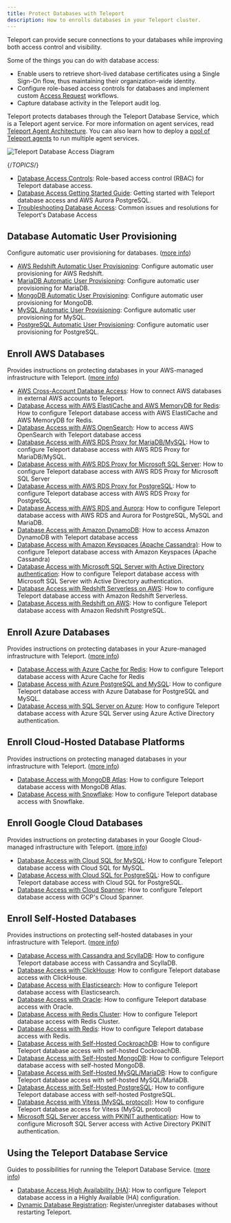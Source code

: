 ```yaml
---
title: Protect Databases with Teleport
description: How to enrolls databases in your Teleport cluster.
---
```


Teleport can provide secure connections to your databases while improving both
access control and visibility.

Some of the things you can do with database access:

- Enable users to retrieve short-lived database certificates using a Single Sign-On
  flow, thus maintaining their organization-wide identity.
- Configure role-based access controls for databases and implement custom
  [Access Request](../access-controls/just-in-time/access-requests.mdx) workflows.
- Capture database activity in the Teleport audit log.

Teleport protects databases through the Teleport Database Service, which is a
Teleport agent service. For more information on agent services, read [Teleport
Agent Architecture](../../reference/architecture/agents.mdx). You can also learn how to
deploy a [pool of Teleport agents](agents/introduction.mdx) to run multiple
agent services.

![Teleport Database Access Diagram](../../../img/database-access/architecture.svg)

{/*TOPICS*/}

- [Database Access Controls](database-access/rbac.mdx): Role-based access control (RBAC) for Teleport database access.
- [Database Access Getting Started Guide](database-access/getting-started.mdx): Getting started with Teleport database access and AWS Aurora PostgreSQL.
- [Troubleshooting Database Access](database-access/troubleshooting.mdx): Common issues and resolutions for Teleport's Database Access

## Database Automatic User Provisioning

Configure automatic user provisioning for databases. ([more info](database-access/auto-user-provisioning.mdx))

- [AWS Redshift Automatic User Provisioning](database-access/auto-user-provisioning/aws-redshift.mdx): Configure automatic user provisioning for AWS Redshift.
- [MariaDB Automatic User Provisioning](database-access/auto-user-provisioning/mariadb.mdx): Configure automatic user provisioning for MariaDB.
- [MongoDB Automatic User Provisioning](database-access/auto-user-provisioning/mongodb.mdx): Configure automatic user provisioning for MongoDB.
- [MySQL Automatic User Provisioning](database-access/auto-user-provisioning/mysql.mdx): Configure automatic user provisioning for MySQL.
- [PostgreSQL Automatic User Provisioning](database-access/auto-user-provisioning/postgres.mdx): Configure automatic user provisioning for PostgreSQL.

## Enroll AWS Databases

Provides instructions on protecting databases in your AWS-managed infrastructure with Teleport. ([more info](database-access/enroll-aws-databases.mdx))

- [AWS Cross-Account Database Access](database-access/enroll-aws-databases/aws-cross-account.mdx): How to connect AWS databases in external AWS accounts to Teleport.
- [Database Access with AWS ElastiCache and AWS MemoryDB for Redis](database-access/enroll-aws-databases/redis-aws.mdx): How to configure Teleport database access with AWS ElastiCache and AWS MemoryDB for Redis.
- [Database Access with AWS OpenSearch](database-access/enroll-aws-databases/aws-opensearch.mdx): How to access AWS OpenSearch with Teleport database access
- [Database Access with AWS RDS Proxy for MariaDB/MySQL](database-access/enroll-aws-databases/rds-proxy-mysql.mdx): How to configure Teleport database access with AWS RDS Proxy for MariaDB/MySQL.
- [Database Access with AWS RDS Proxy for Microsoft SQL Server](database-access/enroll-aws-databases/rds-proxy-sqlserver.mdx): How to configure Teleport database access with AWS RDS Proxy for Microsoft SQL Server
- [Database Access with AWS RDS Proxy for PostgreSQL](database-access/enroll-aws-databases/rds-proxy-postgres.mdx): How to configure Teleport database access with AWS RDS Proxy for PostgreSQL
- [Database Access with AWS RDS and Aurora](database-access/enroll-aws-databases/rds.mdx): How to configure Teleport database access with AWS RDS and Aurora for PostgreSQL, MySQL and MariaDB.
- [Database Access with Amazon DynamoDB](database-access/enroll-aws-databases/aws-dynamodb.mdx): How to access Amazon DynamoDB with Teleport database access
- [Database Access with Amazon Keyspaces (Apache Cassandra)](database-access/enroll-aws-databases/aws-cassandra-keyspaces.mdx): How to configure Teleport database access with Amazon Keyspaces (Apache Cassandra)
- [Database Access with Microsoft SQL Server with Active Directory authentication](database-access/enroll-aws-databases/sql-server-ad.mdx): How to configure Teleport database access with Microsoft SQL Server with Active Directory authentication.
- [Database Access with Redshift Serverless on AWS](database-access/enroll-aws-databases/redshift-serverless.mdx): How to configure Teleport database access with Amazon Redshift Serverless.
- [Database Access with Redshift on AWS](database-access/enroll-aws-databases/postgres-redshift.mdx): How to configure Teleport database access with Amazon Redshift PostgreSQL.

## Enroll Azure Databases

Provides instructions on protecting databases in your Azure-managed infrastructure with Teleport. ([more info](database-access/enroll-azure-databases.mdx))

- [Database Access with Azure Cache for Redis](database-access/enroll-azure-databases/azure-redis.mdx): How to configure Teleport database access with Azure Cache for Redis
- [Database Access with Azure PostgreSQL and MySQL](database-access/enroll-azure-databases/azure-postgres-mysql.mdx): How to configure Teleport database access with Azure Database for PostgreSQL and MySQL.
- [Database Access with SQL Server on Azure](database-access/enroll-azure-databases/azure-sql-server-ad.mdx): How to configure Teleport database access with Azure SQL Server using Azure Active Directory authentication.

## Enroll Cloud-Hosted Database Platforms

Provides instructions on protecting managed databases in your infrastructure with Teleport. ([more info](database-access/enroll-managed-databases.mdx))

- [Database Access with MongoDB Atlas](database-access/enroll-managed-databases/mongodb-atlas.mdx): How to configure Teleport database access with MongoDB Atlas.
- [Database Access with Snowflake](database-access/enroll-managed-databases/snowflake.mdx): How to configure Teleport database access with Snowflake.

## Enroll Google Cloud Databases

Provides instructions on protecting databases in your Google Cloud-managed infrastructure with Teleport. ([more info](database-access/enroll-google-cloud-databases.mdx))

- [Database Access with Cloud SQL for MySQL](database-access/enroll-google-cloud-databases/mysql-cloudsql.mdx): How to configure Teleport database access with Cloud SQL for MySQL.
- [Database Access with Cloud SQL for PostgreSQL](database-access/enroll-google-cloud-databases/postgres-cloudsql.mdx): How to configure Teleport database access with Cloud SQL for PostgreSQL.
- [Database Access with Cloud Spanner](database-access/enroll-google-cloud-databases/spanner.mdx): How to configure Teleport database access with GCP's Cloud Spanner.

## Enroll Self-Hosted Databases

Provides instructions on protecting self-hosted databases in your infrastructure with Teleport. ([more info](database-access/enroll-self-hosted-databases.mdx))

- [Database Access with Cassandra and ScyllaDB](database-access/enroll-self-hosted-databases/cassandra-self-hosted.mdx): How to configure Teleport database access with Cassandra and ScyllaDB.
- [Database Access with ClickHouse](database-access/enroll-self-hosted-databases/clickhouse-self-hosted.mdx): How to configure Teleport database access with ClickHouse.
- [Database Access with Elasticsearch](database-access/enroll-self-hosted-databases/elastic.mdx): How to configure Teleport database access with Elasticsearch.
- [Database Access with Oracle](database-access/enroll-self-hosted-databases/oracle-self-hosted.mdx): How to configure Teleport database access with Oracle.
- [Database Access with Redis Cluster](database-access/enroll-self-hosted-databases/redis-cluster.mdx): How to configure Teleport database access with Redis Cluster.
- [Database Access with Redis](database-access/enroll-self-hosted-databases/redis.mdx): How to configure Teleport database access with Redis.
- [Database Access with Self-Hosted CockroachDB](database-access/enroll-self-hosted-databases/cockroachdb-self-hosted.mdx): How to configure Teleport database access with self-hosted CockroachDB.
- [Database Access with Self-Hosted MongoDB](database-access/enroll-self-hosted-databases/mongodb-self-hosted.mdx): How to configure Teleport database access with self-hosted MongoDB.
- [Database Access with Self-Hosted MySQL/MariaDB](database-access/enroll-self-hosted-databases/mysql-self-hosted.mdx): How to configure Teleport database access with self-hosted MySQL/MariaDB.
- [Database Access with Self-Hosted PostgreSQL](database-access/enroll-self-hosted-databases/postgres-self-hosted.mdx): How to configure Teleport database access with self-hosted PostgreSQL.
- [Database Access with Vitess (MySQL protocol)](database-access/enroll-self-hosted-databases/vitess.mdx): How to configure Teleport database access for Vitess (MySQL protocol)
- [Microsoft SQL Server access with PKINIT authentication](database-access/enroll-self-hosted-databases/sql-server-ad-pkinit.mdx): How to configure Microsoft SQL Server access with Active Directory PKINIT authentication.

## Using the Teleport Database Service

Guides to possibilities for running the Teleport Database Service. ([more info](database-access/guides.mdx))

- [Database Access High Availability (HA)](database-access/guides/ha.mdx): How to configure Teleport database access in a Highly Available (HA) configuration.
- [Dynamic Database Registration](database-access/guides/dynamic-registration.mdx): Register/unregister databases without restarting Teleport.
